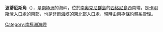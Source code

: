 {{coord|60|44|S|45|41|W|display=title}}

'''波蒂厄斯角'''（{{lang-en|Porteous Point}}），是[[南極洲|南極洲]]的海岬，位於[[南奧克尼群島|南奧克尼群島]]的[[西格尼島|西格尼島]]西南端，是[[卡明斯灣|卡明斯灣]]入口處的南部，也是[[菲爾海峽|菲爾海峽]]的東北部入口處，現時由[[南極條約體系|南極條約體系]]管理。

{{Antarctica-geo-stub}}
[[Category:南極洲海岬|Category:南極洲海岬]]